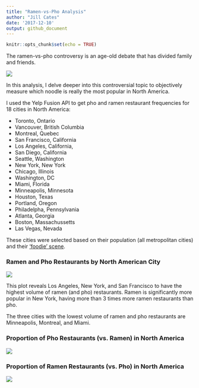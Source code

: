 ```yaml
---
title: "Ramen-vs-Pho Analysis"
author: "Jill Cates"
date: '2017-12-10'
output: github_document
---
```


```r
knitr::opts_chunk$set(echo = TRUE)
```

The ramen-vs-pho controversy is an age-old debate that has divided family and friends. 

![](data/battle-of-pho-vs-ramen.png)

In this analysis, I delve deeper into this controversial topic to objectively measure which noodle is really the most popular in North America. 

I used the Yelp Fusion API to get pho and ramen restaurant frequencies for 18 cities in North America:

- Toronto, Ontario
- Vancouver, British Columbia
- Montreal, Quebec
- San Francisco, California
- Los Angeles, California,
- San Diego, California
- Seattle, Washington
- New York, New York
- Chicago, Illinois
- Washington, DC
- Miami, Florida
- Minneapolis, Minnesota
- Houston, Texas
- Portland, Oregon
- Philadelpha, Pennsylvania
- Atlanta, Georgia
- Boston, Massachussetts
- Las Vegas, Nevada

These cities were selected based on their population (all metropolitan cities) and their ['foodie' scene](https://www.zagat.com/b/the-26-hottest-food-cities-of-2016). 


### Ramen and Pho Restaurants by North American City

![](../results/ramen_pho_restaurants_by_city.png)

This plot reveals Los Angeles, New York, and San Francisco to have the highest volume of ramen (and pho) restaurants. Ramen is significantly more popular in New York, having more than 3 times more ramen restaurants than pho. 

The three cities with the lowest volume of ramen and pho restaurants are Minneapolis, Montreal, and Miami. 

### Proportion of Pho Restaurants (vs. Ramen) in North America

![](../results/pho_popularity.png)



### Proportion of Ramen Restaurants (vs. Pho) in North America

![](../results/ramen_popularity.png)